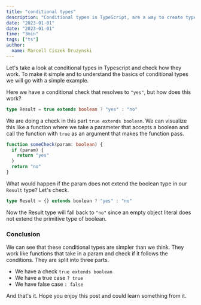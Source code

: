 ```yaml
---
title: "conditional types"
description: "Conditional types in TypeScript, are a way to create types based on other types. Let's see how we can use them to create a type that is either a string or a number or whatever."
date: "2023-01-01"
date: "2023-01-01"
time: "3min"
tags: ["ts"]
author:
  name: Marcell Ciszek Druzynski
---
```


Let's take a look at conditional types in Typescript and check how they work.
To make it simple and to understand the basics of conditional types we will go with a simple example.

Here we have a conditional check that resolves to `"yes"`, but how does this work?

```ts
type Result = true extends boolean ? "yes" : "no"
```

We are doing a check in this part `true extends boolean`.
We can visualize this like a function where we take a parameter that accepts a boolean and call the function with `true` as an argument that makes the function pass.

```ts
function someCheck(param: boolean) {
  if (param) {
    return "yes"
  }
  return "no"
}
```

What would happen if the param does not extend the boolean type in our `Result` type? Let's check.

```ts
type Result = {} extends boolean ? "yes" : "no"
```

Now the Result type will fall back to `"no"` since an empty object literal does not extend the primitive type of boolean.

### Conclusion

We can see that these conditional types are simpler than we think.
They work like functions that take in a param and check if it follows the conditions.
They are split into three parts.

- We have a check `true extends boolean`
- We have a true case `? true`
- We have false case `: false`

And that's it.
Hope you enjoy this post and could learn something from it.
